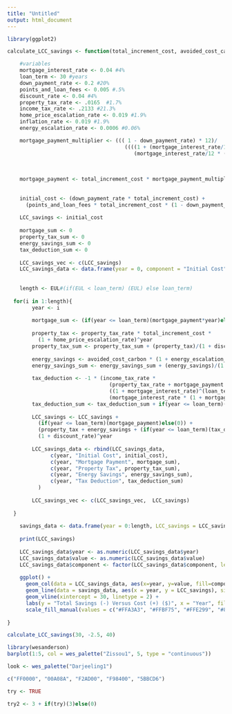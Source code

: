 ```yaml
---
title: "Untitled"
output: html_document
---
```


```r
library(ggplot2)
```


```r
calculate_LCC_savings <- function(total_increment_cost, avoided_cost_carbon, EUL){

	#variables
	mortgage_interest_rate <- 0.04 #4%
	loan_term <- 30 #years
	down_payment_rate <- 0.2 #20%
	points_and_loan_fees <- 0.005 #.5%
	discount_rate <- 0.04 #4%
	property_tax_rate <- .0165  #1.7%
	income_tax_rate <- .2133 #21.3%
	home_price_escalation_rate <- 0.019 #1.9%
	inflation_rate <- 0.019 #1.9%
	energy_escalation_rate <- 0.0006 #0.06%

	mortgage_payment_multiplier <- ((( 1 - down_payment_rate) * 12)/
	                                  ((((1 + (mortgage_interest_rate/12))^12 * loan_term) - 1)/
	                                     (mortgage_interest_rate/12 * (1 + (mortgage_interest_rate/12))^12 * loan_term)))
	                                  
	
	
	mortgage_payment <- total_increment_cost * mortgage_payment_multiplier
	
	
	initial_cost <- (down_payment_rate * total_increment_cost) +
	  (points_and_loan_fees * total_increment_cost * (1 - down_payment_rate))
	
	LCC_savings <- initial_cost
	
	mortgage_sum <- 0
	property_tax_sum <- 0
	energy_savings_sum <- 0
	tax_deduction_sum <- 0
	
	LCC_savings_vec <- c(LCC_savings)
	LCC_savings_data <- data.frame(year = 0, component = "Initial Cost", value = LCC_savings)
	
	
	length <- EUL#(if(EUL < loan_term) (EUL) else loan_term) 
	
  for(i in 1:length){
  		year <- i
  		
  		mortgage_sum <- (if(year <= loan_term)(mortgage_payment*year)else(mortgage_payment*loan_term))
  		
  		property_tax <- property_tax_rate * total_increment_cost * 
  		  (1 + home_price_escalation_rate)^year
  		property_tax_sum <- property_tax_sum + (property_tax)/(1 + discount_rate)^year
  
  		energy_savings <- avoided_cost_carbon * (1 + energy_escalation_rate)^year 
  		energy_savings_sum <- energy_savings_sum + (energy_savings)/(1 + discount_rate)^year
  
  		tax_deduction <- -1 * (income_tax_rate * 
  		                         (property_tax_rate + mortgage_payment * mortgage_interest_rate) * 
  		                         ((1 + mortgage_interest_rate)^(loan_term - year + 1)-1)/
  		                         (mortgage_interest_rate * (1 + mortgage_interest_rate)^(loan_term - year + 1)))
  		tax_deduction_sum <- tax_deduction_sum + if(year <= loan_term)(tax_deduction/(1 + discount_rate)^year)else(0)
  		
  		LCC_savings <- LCC_savings + 
  		  (if(year <= loan_term)(mortgage_payment)else(0)) + 
  		  (property_tax + energy_savings + (if(year <= loan_term)(tax_deduction)else(0)))/
  		  (1 + discount_rate)^year
  		
  		LCC_savings_data <- rbind(LCC_savings_data, 
  		      c(year, "Initial Cost", initial_cost),
  		      c(year, "Mortgage Payment", mortgage_sum),
  		      c(year, "Property Tax", property_tax_sum),
  		      c(year, "Energy Savings", energy_savings_sum),
  		      c(year, "Tax Deduction", tax_deduction_sum)
  		  )
  		
  		LCC_savings_vec <- c(LCC_savings_vec,  LCC_savings)
  		
  }
	
	savings_data <- data.frame(year = 0:length, LCC_savings = LCC_savings_vec)
	
	print(LCC_savings)
	
	LCC_savings_data$year <- as.numeric(LCC_savings_data$year)
	LCC_savings_data$value <- as.numeric(LCC_savings_data$value)
	LCC_savings_data$component <- factor(LCC_savings_data$component, levels = c("Mortgage Payment", "Property Tax", "Initial Cost", "Tax Deduction", "Energy Savings"))
	
	ggplot() + 
	  geom_col(data = LCC_savings_data, aes(x=year, y=value, fill=component))+
	  geom_line(data = savings_data, aes(x = year, y = LCC_savings), size = 2) +
	  geom_vline(xintercept = 30, linetype = 2) +
	  labs(y = "Total Savings (-) Versus Cost (+) ($)", x = "Year", fill = NULL, title = "Cumulative Life Cycle Cost (LCC) Savings")+
	  scale_fill_manual(values = c("#FFA3A3", "#FFBF75", "#FFE299", "#89CEEB", "#97E2C0"))
	
}

```

```r
calculate_LCC_savings(30, -2.5, 40)

```

```r
library(wesanderson)
barplot(1:5, col = wes_palette("Zissou1", 5, type = "continuous"))

look <- wes_palette("Darjeeling1")

c("FF0000", "00A08A", "F2AD00", "F98400", "5BBCD6")

try <- TRUE

try2 <- 3 + if(try)(3)else(0)
```

